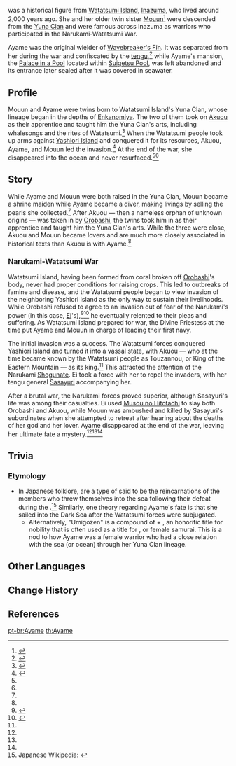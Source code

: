 {{Character Infobox
|type             = Mentioned
|image            = 
|realname         = Yuna Ayame
|region           = Inazuma

|affiliation      = Watatsumi Island
|affiliation2     = Yuna Clan
|ancestry         = [[Yuna Clan]]
|sibling          = Mouun
|siblingNote      = older twin sister
|title            = Umigozen
}}
{{Lang|'''Yuna''' "'''Umigozen'''" '''Ayame'''|ja=「海御前」菖蒲|ja_rm="Umigozen" Ayame|ja_lit='Honorable Ocean' Ayame}} was a historical figure from [[Watatsumi Island]], [[Inazuma]], who lived around 2,000 years ago. She and her older twin sister [[Mouun]]<ref name="Life of Mouun">{{Ref/Book|The Life of Mouun the Shrine Maiden}}</ref> were descended from the [[Yuna Clan]] and were famous across Inazuma as warriors who participated in the Narukami-Watatsumi War.

Ayame was the original wielder of [[Wavebreaker's Fin]]. It was separated from her during the war and confiscated by the [[tengu]],<ref name="Wavebreaker">{{Ref/Weapon|Wavebreaker's Fin}}</ref> while Ayame's mansion, the [[Palace in a Pool]] located within [[Suigetsu Pool]], was left abandoned and its entrance later sealed after it was covered in seawater.

==Profile==
Mouun and Ayame were twins born to Watatsumi Island's Yuna Clan, whose lineage began in the depths of [[Enkanomiya]]. The two of them took on [[Akuou]] as their apprentice and taught him the Yuna Clan's arts, including whalesongs and the rites of Watatsumi.<ref name="Debates">{{Ref/Book|Debates on the "Viceroy of the East"}}</ref> When the Watatsumi people took up arms against [[Yashiori Island]] and conquered it for its resources, Akuou, Ayame, and Mouun led the invasion.<ref>{{Ref/Weapon|Everlasting Moonglow}}</ref> At the end of the war, she disappeared into the ocean and never resurfaced.<ref name="Life of Mouun" /><ref name="Wavebreaker" />

==Story==
While Ayame and Mouun were both raised in the Yuna Clan, Mouun became a shrine maiden while Ayame became a diver, making livings by selling the pearls she collected.<ref name="Life of Mouun" /> After Akuou &mdash; then a nameless orphan of unknown origins &mdash; was taken in by [[Orobashi]], the twins took him in as their apprentice and taught him the Yuna Clan's arts. While the three were close, Akuou and Mouun became lovers and are much more closely associated in historical texts than Akuou is with Ayame.<ref name="Debates" />

===Narukami-Watatsumi War===
Watatsumi Island, having been formed from coral broken off [[Orobashi]]'s body, never had proper conditions for raising crops. This led to outbreaks of famine and disease, and the Watatsumi people began to view invasion of the neighboring Yashiori Island as the only way to sustain their livelihoods. While Orobashi refused to agree to an invasion out of fear of the Narukami's power (in this case, [[Ei]]'s),<ref>{{Ref/Book|A Preliminary Study of Sangonomiya Folk Belief}}</ref><ref>{{Ref/Book|Treasured Tales of the Chouken Shinkageuchi|1}}</ref> he eventually relented to their pleas and suffering. As Watatsumi Island prepared for war, the Divine Priestess at the time put Ayame and Mouun in charge of leading their first navy.

The initial invasion was a success. The Watatsumi forces conquered Yashiori Island and turned it into a vassal state, with Akuou &mdash; who at the time became known by the Watatsumi people as Touzannou, or King of the Eastern Mountain &mdash; as its king.<ref name="Debates" /> This attracted the attention of the Narukami [[Shogunate]]. Ei took a force with her to repel the invaders, with her tengu general [[Sasayuri]] accompanying her.

After a brutal war, the Narukami forces proved superior, although Sasayuri's life was among their casualties. Ei used [[Musou no Hitotachi]] to slay both Orobashi and Akuou, while Mouun was ambushed and killed by Sasayuri's subordinates when she attempted to retreat after hearing about the deaths of her god and her lover. Ayame disappeared at the end of the war, leaving her ultimate fate a mystery.<ref name="Life of Mouun" /><ref name="Wavebreaker" /><ref name="Debates" />

==Trivia==
===Etymology===
* In Japanese folklore, {{Lang|umigozen|ja=海御前}} are a type of {{w|youkai}} said to be the reincarnations of the {{w|Taira clan}} members who threw themselves into the sea following their defeat during the {{w|Battle of Dan-no-ura}}.<ref>Japanese Wikipedia: [https://w.wiki/46EU {{ja|海御前}}]</ref> Similarly, one theory regarding Ayame's fate is that she sailed into the Dark Sea after the Watatsumi forces were subjugated.
** Alternatively, "Umigozen" is a compound of {{Lang|Sea|ja=海}} + {{Lang|{{w|Gozen}}|ja=御前}}, an honorific title for nobility that is often used as a title for {{w|onna-musha}}, or female samurai. This is a nod to how Ayame was a female warrior who had a close relation with the sea (or ocean) through her Yuna Clan lineage.
<!-- Unhide if a Note is used on the page. (See Asase Hibiki's page for an example usage.)
==Notes==
{{Reflist|note=1}}
-->

==Other Languages==
{{Other Languages|default_hidden=1
|en       = Ayame
|zhs      = 菖蒲
|zhs_rm   = Chāngpú
|zht      = 菖蒲
|zht_rm   = Chāngpú
|ja       = 菖蒲
|ja_rm    = Ayame
<!-- |ja_tl    = Iris -->
|ko       = 아야메
|es       = Ayame
|fr       = Ayame
|ru       = Аямэ
|th       = Ayame
|vi       = Ayame
|de       = Ayame
|id       = Ayame
|pt       = Ayame
|tr       = Ayame
|it       = Ayame
}}

==Change History==
{{Change History|introduced=2.1}}

==References==
{{Reflist|2}}

[[pt-br:Ayame]]
[[th:Ayame]]